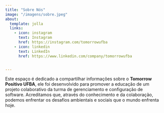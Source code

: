 ```yaml
---
title: "Sobre Nós"
image: "/imagens/sobre.jpeg"
about:
  template: jolla
  links:
    - icon: instagram
      text: Instagram
      href: https://instagram.com/tomorrowufba
    - icon: linkedin
      text: LinkedIn
      href: https://www.linkedin.com/company/tomorrowufba


---
```


Este espaço é dedicado a compartilhar informações sobre o **Tomorrow Positivo UFBA**, ele foi desenvolvido para promover a educação de um projeto colaborativo da turma de gerenciamento e configuração de software. Acreditamos que, através do conhecimento e da colaboração, podemos enfrentar os desafios ambientais e sociais que o mundo enfrenta hoje.